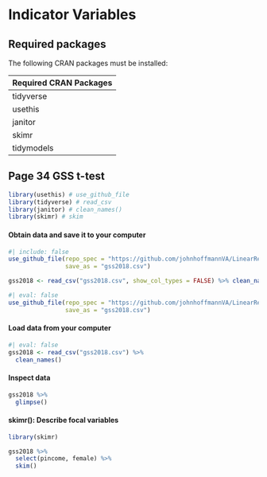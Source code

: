 # Indicator Variables

## Required packages

The following CRAN packages must be installed:

| Required CRAN Packages |
|------------------------|
| tidyverse              |
| usethis                |
| janitor                |
| skimr                  |
| tidymodels             |



## Page 34 GSS t-test

```r
library(usethis) # use_github_file 
library(tidyverse) # read_csv 
library(janitor) # clean_names() 
library(skimr) # skim
```

#### Obtain data and save it to your computer

```r
#| include: false
use_github_file(repo_spec = "https://github.com/johnhoffmannVA/LinearRegression/blob/main/GSS2018.csv",
                save_as = "gss2018.csv")

gss2018 <- read_csv("gss2018.csv", show_col_types = FALSE) %>% clean_names()
```

```r
#| eval: false
use_github_file(repo_spec = "https://github.com/johnhoffmannVA/LinearRegression/blob/main/GSS2018.csv",
                save_as = "gss2018.csv")
```

#### Load data from your computer

```r
#| eval: false
gss2018 <- read_csv("gss2018.csv") %>% 
  clean_names()
```

#### Inspect data

```r
gss2018 %>% 
  glimpse()  
```

#### skimr(): Describe focal variables

```r
library(skimr)

gss2018 %>% 
  select(pincome, female) %>%
  skim()  
```
